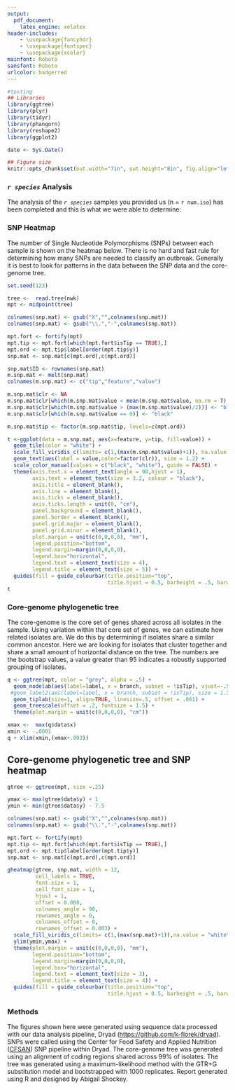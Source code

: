 ```yaml
---
output:
  pdf_document:
    latex_engine: xelatex
header-includes:
    - \usepackage{fancyhdr}
    - \usepackage{fontspec}
    - \usepackage{xcolor}
mainfont: Roboto
sansfont: Roboto
urlcolor: badgerred
---
```

<!-- define color and adjust lengths for header and footer-->
\definecolor{badgerred}{RGB}{197,5,12}
\addtolength{\headheight}{3.0cm}
\addtolength{\topmargin}{-0.5in}
\addtolength{\footskip}{-0.225in}

<!-- % setup header -->
\pagestyle{fancy}
\fancyhf{}

<!-- header content -->
\fancyhead[L]{\raisebox{-0.25\height}{\includegraphics[height=2.5cm]{/assets/wslh_header.png}}}
\fancyhead[R]{\Huge Sequencing Analysis Report\\
\Large `r paste(Sys.Date())`}

<!-- create red header line -->
\renewcommand{\headrulewidth}{1pt}
\renewcommand{\headrule}{\hbox to\headwidth{%
    \color{badgerred}\leaders\hrule height \headrulewidth\hfill}}

<!-- footer content -->
\fancyfoot[C]{For research use only, not for clinical use.}
\fancyfoot[R]{\thepage}

<!-- create red footer line -->
\renewcommand{\footrulewidth}{1pt}
\renewcommand{\footrule}{\hbox to\headwidth{%
    \color{badgerred}\leaders\hrule height \headrulewidth\hfill}}

```r
#testing
## Libraries
library(ggtree)
library(plyr)
library(tidyr)
library(phangorn)
library(reshape2)
library(ggplot2)

date <- Sys.Date()

## Figure size
knitr::opts_chunk$set(out.width="7in", out.height="8in", fig.align="left")

```

### *`r species`* Analysis

The analysis of the *`r species`* samples you provided us (n = `r num.iso`) has been completed and this is
what we were able to determine:

### SNP Heatmap

The number of Single Nucleotide Polymorphisms (SNPs) between each sample is shown on the heatmap below. There is no hard and fast rule for determining how many SNPs are needed to classify an outbreak. Generally it is best to look for patterns in the data between the SNP data and the core-genome tree.

```r

set.seed(123)

tree <-  read.tree(nwk)
mpt <- midpoint(tree)

colnames(snp.mat) <- gsub("X","",colnames(snp.mat))
colnames(snp.mat) <- gsub("\\.","-",colnames(snp.mat))

mpt.fort <- fortify(mpt)
mpt.tip <- mpt.fort[which(mpt.fort$isTip == TRUE),]
mpt.ord <- mpt.tip$label[order(mpt.tip$y)]
snp.mat <- snp.mat[c(mpt.ord),c(mpt.ord)]

snp.mat$ID <- rownames(snp.mat)
m.snp.mat <- melt(snp.mat)
colnames(m.snp.mat) <- c("tip","feature","value")

m.snp.mat$clr <- NA
m.snp.mat$clr[which(m.snp.mat$value < mean(m.snp.mat$value, na.rm = T) & m.snp.mat$value > 0)] <- "white"
m.snp.mat$clr[which(m.snp.mat$value > (max(m.snp.mat$value)/2))] <- "black"
m.snp.mat$clr[which(m.snp.mat$value == 0)] <- "black"

m.snp.mat$tip <- factor(m.snp.mat$tip, levels=c(mpt.ord))

t <-ggplot(data = m.snp.mat, aes(x=feature, y=tip, fill=value)) +
  geom_tile(color = "white") +
  scale_fill_viridis_c(limits= c(1,(max(m.snp.mat$value)+1)), na.value = "white", name = "SNPs", guide = "colourbar") +
  geom_text(aes(label = value,color=factor(clr)), size = 1.2) + 
  scale_color_manual(values = c("black", "white"), guide = FALSE) +
  theme(axis.text.x = element_text(angle = 90,hjust = 1),
        axis.text = element_text(size = 3.2, colour = "black"),
        axis.title = element_blank(),
        axis.line = element_blank(),
        axis.ticks = element_blank(),
        axis.ticks.length = unit(0, "cm"),
        panel.background = element_blank(),
        panel.border = element_blank(), 
        panel.grid.major = element_blank(), 
        panel.grid.minor = element_blank(),
        plot.margin = unit(c(0,0,0,0), "mm"),
        legend.position="bottom",
        legend.margin=margin(0,0,0,0),
        legend.box="horizontal", 
        legend.text = element_text(size = 4),
        legend.title = element_text(size = 5)) + 
  guides(fill = guide_colourbar(title.position="top", 
                                title.hjust = 0.5, barheight = .5, barwidth = 5))
t

```
\newpage

### Core-genome phylogenetic tree

The core-genome is the core set of genes shared across all isolates in the sample. Using variation within that core set of genes, we can estimate how related isolates are. We do this by determining if isolates share a similar common ancestor. Here we are looking for isolates that cluster together and share a small amount of horizontal distance on the tree. The numbers are the bootstrap values, a value greater than 95 indicates a robustly supported grouping of isolates.

```r

q <- ggtree(mpt, color = "grey", alpha = .5) + 
  geom_nodelab(aes(label=label, x = branch, subset = !isTip), vjust=-.5, size=1.25) +
 #geom_label2(aes(label=label, x = branch, subset = !isTip), size = 1.5, label.size = .05, nudge_x = -.0002) + 
  geom_tiplab(size=1, align=TRUE, linesize=.5, offset = .001) +
  geom_treescale(offset = .2, fontsize = 1.5) + 
  theme(plot.margin = unit(c(0,0,0,0), "cm"))

xmax <-  max(q$data$x)
xmin <- -.0001
q + xlim(xmin,(xmax+.003))

```
\newpage

## Core-genome phylogenetic tree and SNP heatmap

```r

gtree <- ggtree(mpt, size =.25)

ymax <- max(gtree$data$y) + 1
ymin <- min(gtree$data$y) - 7.5

colnames(snp.mat) <- gsub("X","",colnames(snp.mat))
colnames(snp.mat) <- gsub("\\.","-",colnames(snp.mat))

mpt.fort <- fortify(mpt)
mpt.tip <- mpt.fort[which(mpt.fort$isTip == TRUE),]
mpt.ord <- mpt.tip$label[order(mpt.tip$y)]
snp.mat <- snp.mat[c(mpt.ord),c(mpt.ord)]

gheatmap(gtree, snp.mat, width = 12,
         cell_labels = TRUE,
         font.size = 1,
         cell_font_size = 1, 
         hjust = 1,
         offset = 0.008, 
         colnames_angle = 90, 
         rownames_angle = 0,
         colnames_offset = 0,
         rownames_offset = 0.003) + 
  scale_fill_viridis_c(limits= c(1,(max(snp.mat)+1)),na.value = "white", name = "SNPs",guide = "colourbar") + 
  ylim(ymin,ymax) +
  theme(plot.margin = unit(c(0,0,0,0), "mm"),
        legend.position="bottom",
        legend.margin=margin(0,0,0,0),
        legend.box="horizontal", 
        legend.text = element_text(size = 3),
        legend.title = element_text(size = 4)) + 
  guides(fill = guide_colourbar(title.position="top", 
                                title.hjust = 0.5, barheight = .5, barwidth = 5))


```


### Methods

The figures shown here were generated using sequence data processed with our data analysis pipeline, Dryad ([https://github.com/k-florek/dryad](https://github.com/k-florek/dryad)). SNPs were called using the Center for Food Safety and Applied Nutrition ([CFSAN](https://github.com/CFSAN-Biostatistics/snp-pipeline)) SNP pipeline within Dryad. The core-genome tree was generated using an alignment of coding regions shared across 99% of isolates. The tree was generated using a maximum-likelihood method with the GTR+G substitution model and bootstrapped with 1000 replicates. Report generated using R and designed by Abigail Shockey.
